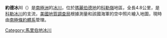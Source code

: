 {{coord|75|7|S|114|24|W|type:glacier_region:AQ|display=title}}

'''約德冰川'''（{{lang-en|Yoder Glacier}}）是[[南極洲|南極洲]]的[[冰川|冰川]]，位於[[瑪麗伯德地|瑪麗伯德地]]的[[科勒嶺|科勒嶺]]地區，全長4.8公里，是[[科勒冰川|科勒冰川]]的支流，[[美國地質調查局|美國地質調查局]]根據測量和該國海軍的空中照片繪入地圖，現時由[[南極條約體系|南極條約體系]]管理。

{{DEFAULTSORT:Yoder Glacier}}
[[Category:馬里伯地冰川|Category:馬里伯地冰川]]


{{MarieByrdLand-geo-stub}}